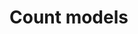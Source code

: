 
<style>
  body {
  background-image: url("/pics/scuba_dog.gif");
  /* background-size: contain;   */
  background-size: 100% 100%;
  background-repeat: no-repeat;
}
</style>

# Count models {.unnumbered .hidden}